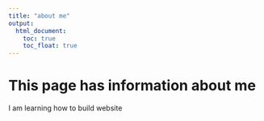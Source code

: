 ```yaml
---
title: "about me"
output: 
  html_document:
    toc: true
    toc_float: true
---
```


# This page has information about me

I am learning how to build website









